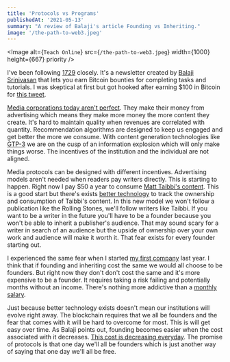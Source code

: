 ```yaml
---
title: 'Protocols vs Programs'
publishedAt: '2021-05-13'
summary: "A review of Balaji's article Founding vs Inheriting."
image: '/the-path-to-web3.jpeg'
---
```


<Image
  alt={`Teach Online`}
  src={`/the-path-to-web3.jpeg`}
  width={1000}
  height={667}
  priority
/>

I've been following [1729](https://1729.com/) closely. It's a newsletter created by [Balaji Srinivasan](https://twitter.com/balajis) that lets you earn Bitcoin bounties for completing tasks and tutorials. I was skeptical at first but got hooked after earning $100 in Bitcoin for [this tweet](https://twitter.com/davidhurley87/status/1388499955502002178).

[Media corporations today aren't perfect](https://medium.com/@balajis/citations-for-the-recode-handshake-debunking-b2751adc7e69). They make their money from advertising which means they make more money the more content they create. It's hard to maintain quality when revenues are correlated with quantity. Recommendation algorithms are designed to keep us engaged and get better the more we consume. With content generation technologies like [GTP-3](https://openai.com/blog/gpt-3-apps/) we are on the cusp of an information explosion which will only make things worse. The incentives of the institution and the individual are not aligned.

Media protocols can be designed with different incentives. Advertising models aren't needed when readers pay writers directly. This is starting to happen. Right now I pay $50 a year to consume [Matt Taibbi's content](https://taibbi.substack.com/). This is a good start but there's exists [better technology](https://mintgate.gitbook.io/tpp/) to track the ownership and consumption of Taibbi's content. In this new model we won't follow a publication like the Rolling Stones, we'll follow writers like Taibbi. If you want to be a writer in the future you'll have to be a founder because you won't be able to inherit a publisher's audience. That may sound scary for a writer in search of an audience but the upside of ownership over your own work and audience will make it worth it. That fear exists for every founder starting out.

I experienced the same fear when I started [my first company](https://www.conversify.ai/) last year. I think that if founding and inheriting cost the same we would all choose to be founders. But right now they don't don't cost the same and it's more expensive to be a founder. It requires taking a risk failing and potentially months without an income. There's nothing more addictive than a [monthly salary](https://www.amazon.ca/Nassim-Nicholas-Taleb-addictions-carbohydrates/dp/B0857BR1WN).

Just because better technology exists doesn't mean our institutions will evolve right away. The blockchain requires that we all be founders and the fear that comes with it will be hard to overcome for most. This is will get easy over time. As Balaji points out, founding becomes easier when the cost associated with it decreases. [This cost is decreasing everyday](https://www.navalmanack.com/secret-sections/building-startups). The promise of protocols is that one day we'll all be founders which is just another way of saying that one day we'll all be free.
